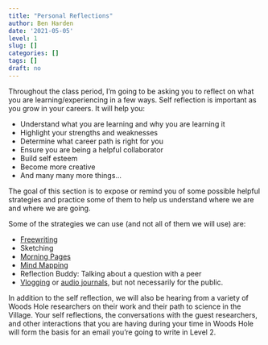 ```yaml
---
title: "Personal Reflections"
author: Ben Harden
date: '2021-05-05'
level: 1
slug: []
categories: []
tags: []
draft: no
---
```


Throughout the class period, I'm going to be asking you to reflect on what you are learning/experiencing in a few ways. Self reflection is important as you grow in your careers. It will help you:

* Understand what you are learning and why you are learning it
* Highlight your strengths and weaknesses 
* Determine what career path is right for you
* Ensure you are being a helpful collaborator
* Build self esteem
* Become more creative
* And many many more things...

The goal of this section is to expose or remind you of some possible helpful strategies and practice some of them to help us understand where we are and where we are going.

Some of the strategies we can use (and not all of them we will use) are:

* [Freewriting](https://writingprocess.mit.edu/process/step-1-generate-ideas/instructions/freewriting)
* Sketching
* [Morning Pages](https://www.chriswinfield.com/morning-pages/)
* [Mind Mapping](https://en.wikipedia.org/wiki/Mind_map)
* Reflection Buddy: Talking about a question with a peer
* [Vlogging](https://en.wikipedia.org/wiki/Vlog) or [audio journals](https://www.journalinghabit.com/guide-to-keeping-an-audio-journal/), but not necessarily for the public.

In addition to the self reflection, we will also be hearing from a variety of Woods Hole researchers on their work and their path to science in the Village. Your self reflections, the conversations with the guest researchers, and other interactions that you are having during your time in Woods Hole will form the basis for an email you're going to write in Level 2.